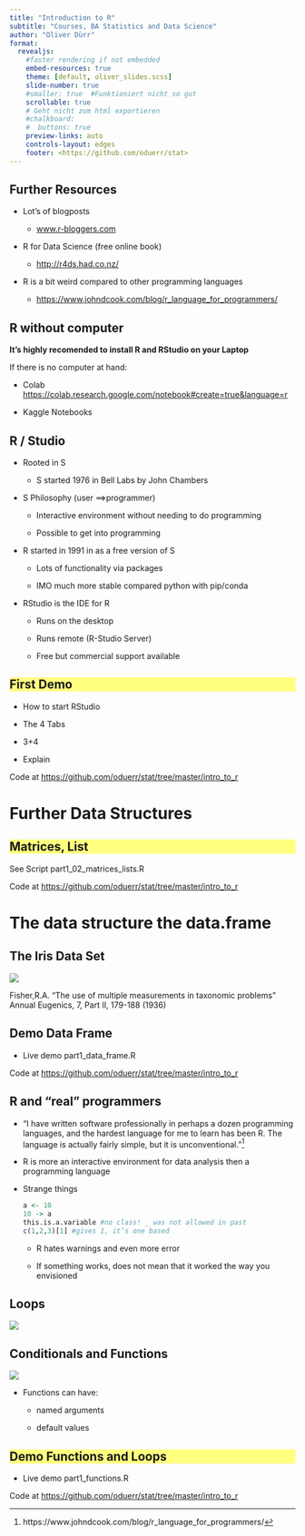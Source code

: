 ```yaml
---
title: "Introduction to R"
subtitle: "Courses, BA Statistics and Data Science"
author: "Oliver Dürr"
format: 
  revealjs:
    #faster rendering if not embedded
    embed-resources: true 
    theme: [default, oliver_slides.scss]
    slide-number: true
    #smaller: true  #Funktioniert nicht so gut 
    scrollable: true
    # Geht nicht zum html exportieren 
    #chalkboard: 
    #  buttons: true
    preview-links: auto
    controls-layout: edges
    footer: <https://github.com/oduerr/stat>
---
```


## Further Resources

-   Lot's of blogposts

    -   [www.r-bloggers.com](https://www.r-bloggers.com)

-   R for Data Science (free online book)

    -   <http://r4ds.had.co.nz/>

-   R is a bit weird compared to other programming languages

    -   <https://www.johndcook.com/blog/r_language_for_programmers/>

## R without computer

**It's highly recomended to install R and RStudio on your Laptop**

If there is no computer at hand:

-   Colab [https://colab.research.google.com/notebook#create=true&language=r](https://colab.research.google.com/notebook#create=true&language=rhttps://colab.research.google.com/notebook#create=true&language=r)

-   Kaggle Notebooks

## R / Studio

-   Rooted in S

    -   S started 1976 in Bell Labs by John Chambers

-   S Philosophy (user ==\>programmer)

    -   Interactive environment without needing to do programming

    -   Possible to get into programming

-   R started in 1991 in as a free version of S

    -   Lots of functionality via packages

    -   IMO much more stable compared python with pip/conda

-   RStudio is the IDE for R

    -   Runs on the desktop

    -   Runs remote (R-Studio Server)

    -   Free but commercial support available

## First Demo {style="background-color: rgb(255, 255, 128);"}

-   How to start RStudio

-   The 4 Tabs

-   3+4

-   Explain

::: footer
Code at [https://github.com/oduerr/stat/tree/master/intro_to_r](https://github.com/oduerr/stat/tree/master/intro_to_rhttps://github.com/oduerr/stat/tree/master/intro_to_r)
:::

# Further Data Structures

## Matrices, List {style="background-color: rgb(255, 255, 128);"}

See Script part1_02_matrices_lists.R

::: footer
Code at [https://github.com/oduerr/stat/tree/master/intro_to_r](https://github.com/oduerr/stat/tree/master/intro_to_rhttps://github.com/oduerr/stat/tree/master/intro_to_r)
:::

# The data structure the data.frame

## The Iris Data Set

![](images/image-1483701382.png)

Fisher,R.A. "The use of multiple measurements in taxonomic problems" Annual Eugenics, 7, Part II, 179-188 (1936)

## Demo Data Frame {style="backgroundcolor yellow"}

-   Live demo part1_data_frame.R

::: footer
Code at [https://github.com/oduerr/stat/tree/master/intro_to_r](https://github.com/oduerr/stat/tree/master/intro_to_rhttps://github.com/oduerr/stat/tree/master/intro_to_r)
:::

## R and "real" programmers

-   "I have written software professionally in perhaps a dozen programming languages, and the hardest language for me to learn has been R. The language is actually fairly simple, but it is unconventional."[^1]

-   R is more an interactive environment for data analysis then a programming language

-   Strange things

    ```r
    a <- 10 
    10 -> a
    this.is.a.variable #no class! _ was not allowed in past
    c(1,2,3)[1] #gives 1, it’s one based
    ```

    -   R hates warnings and even more error

    -   If something works, does not mean that it worked the way you envisioned

[^1]: https://www.johndcook.com/blog/r_language_for_programmers/

## Loops

![](images/image-258162657.png)

## Conditionals and Functions

![](images/image-1022292561.png)

-   Functions can have:

    -   named arguments

    -   default values

## Demo Functions and Loops {style="background-color: rgb(255, 255, 128);"}

-   Live demo part1_functions.R

::: footer
Code at [https://github.com/oduerr/stat/tree/master/intro_to_r](https://github.com/oduerr/stat/tree/master/intro_to_rhttps://github.com/oduerr/stat/tree/master/intro_to_r)
:::
